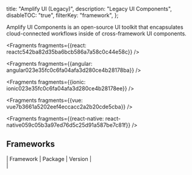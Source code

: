   title: "Amplify UI (Legacy)",
  description: "Legacy UI Components",
  disableTOC: "true",
  filterKey: "framework",
};



Amplify UI Components is an open-source UI toolkit that encapsulates cloud-connected workflows inside of cross-framework UI components.




<Fragments fragments={{react: reactc542ba82d35ba6bcb586a7a58c0c44e58c}} />



<Fragments fragments={{angular: angular023e35fc0c6fa04afa3d280ce4b28178ba}} />



<Fragments fragments={{ionic: ionic023e35fc0c6fa04afa3d280ce4b28178ee}} />



<Fragments fragments={{vue: vue7b3661a5202eef4eccacc2a2b20cde5cba}} />



<Fragments fragments={{react-native: react-native059c05b3a97ed76d5c25d91a587be7c81f}} />

## Frameworks

| Framework          | Package                                                                                  | Version                                                                                                                                        |                    
| 